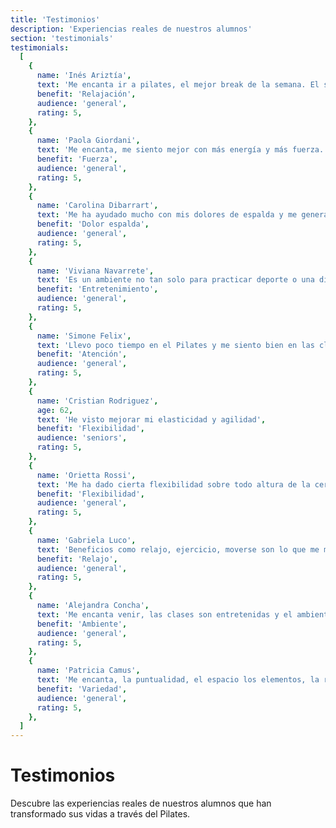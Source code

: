 ```yaml
---
title: 'Testimonios'
description: 'Experiencias reales de nuestros alumnos'
section: 'testimonials'
testimonials:
  [
    {
      name: 'Inés Ariztía',
      text: 'Me encanta ir a pilates, el mejor break de la semana. El servicio increíble, la Lore me transmite demasiada calma y paz en sus clases, me sirve mucho para despejarme y relajarme',
      benefit: 'Relajación',
      audience: 'general',
      rating: 5,
    },
    {
      name: 'Paola Giordani',
      text: 'Me encanta, me siento mejor con más energía y más fuerza. Se nota mayor musculatura y mejor manejo de mi dolor',
      benefit: 'Fuerza',
      audience: 'general',
      rating: 5,
    },
    {
      name: 'Carolina Dibarrart',
      text: 'Me ha ayudado mucho con mis dolores de espalda y me genera mucho relajo',
      benefit: 'Dolor espalda',
      audience: 'general',
      rating: 5,
    },
    {
      name: 'Viviana Navarrete',
      text: 'Es un ambiente no tan solo para practicar deporte o una disciplina, sino que también es entretenido',
      benefit: 'Entretenimiento',
      audience: 'general',
      rating: 5,
    },
    {
      name: 'Simone Felix',
      text: 'Llevo poco tiempo en el Pilates y me siento bien en las clases. La profesora Lorena es muy atenta y dedicada',
      benefit: 'Atención',
      audience: 'general',
      rating: 5,
    },
    {
      name: 'Cristian Rodriguez',
      age: 62,
      text: 'He visto mejorar mi elasticidad y agilidad',
      benefit: 'Flexibilidad',
      audience: 'seniors',
      rating: 5,
    },
    {
      name: 'Orietta Rossi',
      text: 'Me ha dado cierta flexibilidad sobre todo altura de la cervical y sobre todo llena de energía después del pilates',
      benefit: 'Flexibilidad',
      audience: 'general',
      rating: 5,
    },
    {
      name: 'Gabriela Luco',
      text: 'Beneficios como relajo, ejercicio, moverse son lo que me motiva seguir',
      benefit: 'Relajo',
      audience: 'general',
      rating: 5,
    },
    {
      name: 'Alejandra Concha',
      text: 'Me encanta venir, las clases son entretenidas y el ambiente es super bueno',
      benefit: 'Ambiente',
      audience: 'general',
      rating: 5,
    },
    {
      name: 'Patricia Camus',
      text: 'Me encanta, la puntualidad, el espacio los elementos, la rutina de cada clase siempre diferente',
      benefit: 'Variedad',
      audience: 'general',
      rating: 5,
    },
  ]
---
```


# Testimonios

Descubre las experiencias reales de nuestros alumnos que han transformado sus vidas a través del Pilates.
